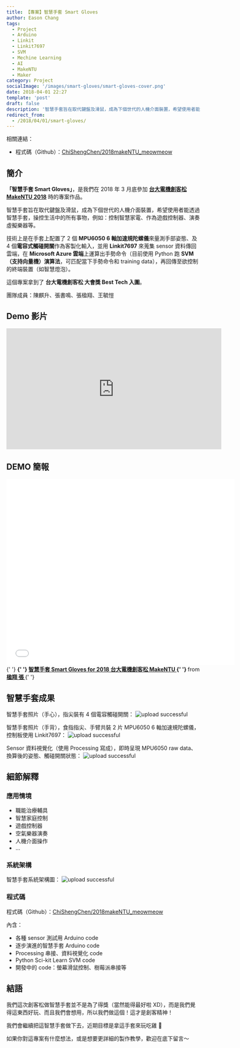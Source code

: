 ```yaml
---
title: 【專案】智慧手套 Smart Gloves
author: Eason Chang
tags:
  - Project
  - Arduino
  - Linkit
  - Linkit7697
  - SVM
  - Mechine Learning
  - AI
  - MakeNTU
  - Maker
category: Project
socialImage: '/images/smart-gloves/smart-gloves-cover.png'
date: 2018-04-01 22:27
template: 'post'
draft: false
description: '智慧手套旨在取代鍵盤及滑鼠，成為下個世代的人機介面裝置，希望使用者能透過智慧手套，操控生活中的所有事物，例如：控制智慧家電、作為遊戲控制器、演奏虛擬樂器等。'
redirect_from:
  - /2018/04/01/smart-gloves/
---
```


相關連結：

- 程式碼（Github）：[ChiShengChen/2018makeNTU_meowmeow](https://github.com/ChiShengChen/2018makeNTU_meowmeow)

## 簡介

**「智慧手套 Smart Gloves」**，是我們在 2018 年 3 月底參加 **[台大電機創客松 MakeNTU 2018](https://make.ntuee.org/)** 時的專案作品。

智慧手套旨在取代鍵盤及滑鼠，成為下個世代的人機介面裝置，希望使用者能透過智慧手套，操控生活中的所有事物，例如：控制智慧家電、作為遊戲控制器、演奏虛擬樂器等。

技術上是在手套上配置了 2 個 **MPU6050 6 軸加速規陀螺儀**來量測手部姿態、及 4 個**電容式觸碰開關**作為客製化輸入，並用 **Linkit7697** 來蒐集 sensor 資料傳回雲端，在 **Microsoft Azure 雲端**上運算出手勢命令（目前使用 Python 跑 **SVM（支持向量機）演算法**，可匹配當下手勢命令和 training data），再回傳至欲控制的終端裝置（如智慧燈泡）。

這個專案拿到了 **台大電機創客松 大會獎 Best Tech 入圍**。

團隊成員：陳麒升、張書鳴、張楹翔、王毓愷

## Demo 影片

<iframe
  width="560"
  height="315"
  src="https://www.youtube-nocookie.com/embed/IuPLv4no5wM"
  title="YouTube video player"
  frameborder="0"
  allow="accelerometer; autoplay; clipboard-write; encrypted-media; gyroscope; picture-in-picture"
  allowfullscreen
></iframe>

## DEMO 簡報

<iframe
  src="//www.slideshare.net/slideshow/embed_code/key/vIXyL3S3HIDlPi"
  width="595"
  height="485"
  frameborder="0"
  marginwidth="0"
  marginheight="0"
  scrolling="no"
  style={{ border: '1px solid #CCC', borderWidth: '1px', marginBottom: '5px', maxWidth: '100%' }}
  allowfullscreen
>
  {' '}
</iframe>
<div style={{ marginBottom: '5px' }}>
  {' '}
  <strong>
    {' '}
    <a
      href="//www.slideshare.net/ssuser524a9d/smart-gloves-for-2018-makentu"
      title="智慧手套 Smart Gloves for 2018 台大電機創客松 MakeNTU"
      target="_blank"
    >
      智慧手套 Smart Gloves for 2018 台大電機創客松 MakeNTU
    </a>{' '}
  </strong> from <strong>
    <a href="//www.slideshare.net/ssuser524a9d" target="_blank">
      楹翔 張
    </a>
  </strong>{' '}
</div>

## 智慧手套成果

智慧手套照片（手心），指尖裝有 4 個電容觸碰開關：
![upload successful](/images/smart-gloves/pasted-5.png)

智慧手套照片（手背），食指指尖、手臂共裝 2 片 MPU6050 6 軸加速規陀螺儀，控制板使用 Linkit7697：
![upload successful](/images/smart-gloves/pasted-4.png)

Sensor 資料視覺化（使用 Processing 寫成），即時呈現 MPU6050 raw data、換算後的姿態、觸碰開關狀態：
![upload successful](/images/smart-gloves/pasted-6.png)

## 細節解釋

### 應用情境

- 職能治療輔具
- 智慧家庭控制
- 遊戲控制器
- 空氣樂器演奏
- 人機介面操作
- ...

### 系統架構

智慧手套系統架構圖：
![upload successful](/images/smart-gloves/pasted-7.png)

### 程式碼

程式碼（Github）：[ChiShengChen/2018makeNTU_meowmeow](https://github.com/ChiShengChen/2018makeNTU_meowmeow)

內含：

- 各種 sensor 測試用 Arduino code
- 逐步演進的智慧手套 Arduino code
- Processing 串接、資料視覺化 code
- Python Sci-kit Learn SVM code
- 開發中的 code：螢幕滑鼠控制、樹莓派串接等

## 結語

我們這次創客松做智慧手套並不是為了得獎（當然能得最好啦 XD），而是我們覺得這東西好玩、而且我們會想用，所以我們做這個！這才是創客精神！

我們會繼續把這智慧手套做下去，近期目標是拿這手套來玩吃雞 🐔

如果你對這專案有什麼想法，或是想要更詳細的製作教學，歡迎在底下留言～
